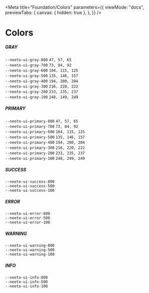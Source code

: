 
<Meta
  title="Foundation/Colors"
  parameters={{
    viewMode: "docs",
    previewTabs: {
      canvas: { hidden: true },
    },
  }}
/>

<style>{`
  .demo-color-swatch{
    width: 200px;
    height: 100px;
    border-radius: 5px;
    padding: 12px;
    font-size: 12px;
    display:flex;
    flex-direction:column;
    gap:12px;
  }
  .demo-color-swatch code{
    background:transparent;
    padding:0;
    outline:0;
    border:0;
    color: inherit;
    font-size: inherit;
  }
  .demo-color-swatch code:nth-child(2){
    font-weight:bold;
  }
  
`}</style>

# Colors

<div className="demo-color-swatch-wrapper p-10 rounded border neeto-ui-border-gray-300">
  <h5>GRAY</h5>
  <div className="demo-color-swatch-wrapper__row mb-10 flex flex-wrap gap-5">
    <div className="demo-color-swatch border neeto-ui-border-gray-300 neeto-ui-bg-gray-800 neeto-ui-text-white">
      <code>--neeto-ui-gray-800</code>
      <code>47, 57, 65</code>
    </div>
    <div className="demo-color-swatch border neeto-ui-border-gray-300 neeto-ui-bg-gray-700 neeto-ui-text-white">
      <code>--neeto-ui-gray-700</code>
      <code>73, 84, 92</code>
    </div>
    <div className="demo-color-swatch border neeto-ui-border-gray-300 neeto-ui-bg-gray-600 neeto-ui-text-white">
      <code>--neeto-ui-gray-600</code>
      <code>104, 115, 125</code>
    </div>
    <div className="demo-color-swatch border neeto-ui-border-gray-300 neeto-ui-bg-gray-500 neeto-ui-text-white">
      <code>--neeto-ui-gray-500</code>
      <code>135, 146, 157</code>
    </div>
    <div className="demo-color-swatch border neeto-ui-border-gray-300 neeto-ui-bg-gray-400">
      <code>--neeto-ui-gray-400</code>
      <code>194, 200, 204</code>
    </div>
    <div className="demo-color-swatch border neeto-ui-border-gray-300 neeto-ui-bg-gray-200">
      <code>--neeto-ui-gray-300</code>
      <code>216, 220, 222</code>
    </div>
    <div className="demo-color-swatch border neeto-ui-border-gray-300 neeto-ui-bg-gray-200">
      <code>--neeto-ui-gray-200</code>
      <code>233, 235, 237</code>
    </div>
    <div className="demo-color-swatch border neeto-ui-border-gray-300 neeto-ui-bg-gray-100">
      <code>--neeto-ui-gray-100</code>
      <code>248, 249, 249</code>
    </div>
  </div>
  <h5>PRIMARY</h5>
  <div className="demo-color-swatch-wrapper__row mb-10 flex flex-wrap gap-5">
    <div className="demo-color-swatch border neeto-ui-border-gray-300 neeto-ui-bg-primary-800 neeto-ui-text-white">
      <code>--neeto-ui-primary-800</code>
      <code>47, 57, 65</code>
    </div>
    <div className="demo-color-swatch border neeto-ui-border-gray-300 neeto-ui-bg-primary-700 neeto-ui-text-white">
      <code>--neeto-ui-primary-700</code>
      <code>73, 84, 92</code>
    </div>
    <div className="demo-color-swatch border neeto-ui-border-gray-300 neeto-ui-bg-primary-600 neeto-ui-text-white">
      <code>--neeto-ui-primary-600</code>
      <code>104, 115, 125</code>
    </div>
    <div className="demo-color-swatch border neeto-ui-border-gray-300 neeto-ui-bg-primary-500 neeto-ui-text-white">
      <code>--neeto-ui-primary-500</code>
      <code>135, 146, 157</code>
    </div>
    <div className="demo-color-swatch border neeto-ui-border-gray-300 neeto-ui-bg-primary-400 neeto-ui-text-white">
      <code>--neeto-ui-primary-400</code>
      <code>194, 200, 204</code>
    </div>
    <div className="demo-color-swatch border neeto-ui-border-gray-300 neeto-ui-bg-primary-200">
      <code>--neeto-ui-primary-300</code>
      <code>216, 220, 222</code>
    </div>
    <div className="demo-color-swatch border neeto-ui-border-gray-300 neeto-ui-bg-primary-200">
      <code>--neeto-ui-primary-200</code>
      <code>233, 235, 237</code>
    </div>
    <div className="demo-color-swatch border neeto-ui-border-gray-300 neeto-ui-bg-primary-100">
      <code>--neeto-ui-primary-100</code>
      <code>248, 249, 249</code>
    </div>
  </div>
  <h5>SUCCESS</h5>
  <div className="demo-color-swatch-wrapper__row mb-10 flex flex-wrap gap-5">
    <div className="demo-color-swatch border neeto-ui-border-gray-300 neeto-ui-bg-success-800 neeto-ui-text-white">
      <code>--neeto-ui-success-800</code>
      <code></code>
    </div>
    <div className="demo-color-swatch border neeto-ui-border-gray-300 neeto-ui-bg-success-500 neeto-ui-text-white">
      <code>--neeto-ui-success-500</code>
      <code></code>
    </div>
    <div className="demo-color-swatch border neeto-ui-border-gray-300 neeto-ui-bg-success-100">
      <code>--neeto-ui-success-100</code>
      <code></code>
    </div>
  </div>
  <h5>ERROR</h5>
  <div className="demo-color-swatch-wrapper__row mb-10 flex flex-wrap gap-5">
    <div className="demo-color-swatch border neeto-ui-border-gray-300 neeto-ui-bg-error-800 neeto-ui-text-white">
      <code>--neeto-ui-error-800</code>
      <code></code>
    </div>
    <div className="demo-color-swatch border neeto-ui-border-gray-300 neeto-ui-bg-error-500 neeto-ui-text-white">
      <code>--neeto-ui-error-500</code>
      <code></code>
    </div>
    <div className="demo-color-swatch border neeto-ui-border-gray-300 neeto-ui-bg-error-100">
      <code>--neeto-ui-error-100</code>
      <code></code>
    </div>
  </div>
  <h5>WARNING</h5>
  <div className="demo-color-swatch-wrapper__row mb-10 flex flex-wrap gap-5">
    <div className="demo-color-swatch border neeto-ui-border-gray-300 neeto-ui-bg-warning-800 neeto-ui-text-white">
      <code>--neeto-ui-warning-800</code>
      <code></code>
    </div>
    <div className="demo-color-swatch border neeto-ui-border-gray-300 neeto-ui-bg-warning-500 neeto-ui-text-white">
      <code>--neeto-ui-warning-500</code>
      <code></code>
    </div>
    <div className="demo-color-swatch border neeto-ui-border-gray-300 neeto-ui-bg-warning-100">
      <code>--neeto-ui-warning-100</code>
      <code></code>
    </div>
  </div>
  <h5>INFO</h5>
  <div className="demo-color-swatch-wrapper__row mb-10 flex flex-wrap gap-5">
    <div className="demo-color-swatch border neeto-ui-border-gray-300 neeto-ui-bg-info-800 neeto-ui-text-white">
      <code>--neeto-ui-info-800</code>
      <code></code>
    </div>
    <div className="demo-color-swatch border neeto-ui-border-gray-300 neeto-ui-bg-info-500 neeto-ui-text-white">
      <code>--neeto-ui-info-500</code>
      <code></code>
    </div>
    <div className="demo-color-swatch border neeto-ui-border-gray-300 neeto-ui-bg-info-100">
      <code>--neeto-ui-info-100</code>
      <code></code>
    </div>
  </div>
</div>
